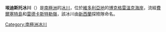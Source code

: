 {{coord|72|27|S|169|53|E|source:GNIS|display=title}}

'''埃迪斯托冰川'''（{{lang-en|Edisto Glacier}}）是[[南極洲|南極洲]]的[[冰川|冰川]]，位於[[維多利亞地|維多利亞地]]的[[博克格雷溫克海岸|博克格雷溫克海岸]]，流經[[費爾塞特島|費爾塞特島]]和[[雷德卡斯特勒嶺|雷德卡斯特勒嶺]]，該冰川由[[新西蘭|新西蘭]]探險隊命名。

{{DEFAULTSORT:Edisto Glacier}}
[[Category:南極洲冰川|Category:南極洲冰川]]


{{BorchgrevinkCoast-geo-stub}}
